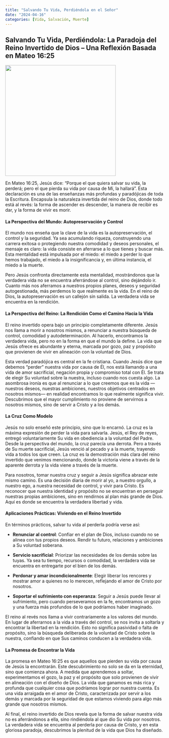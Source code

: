 ```yaml
---
title: "Salvando Tu Vida, Perdiéndola en el Señor"
date: "2024-04-16"
categories: [Vida, Salvación, Muerte]
---
```


## Salvando Tu Vida, Perdiéndola: La Paradoja del Reino Invertido de Dios – Una Reflexión Basada en Mateo 16:25

![](deatorlife.webp){fig-align="center" width="350"}

En Mateo 16:25, Jesús dice: "Porque el que quiera salvar su vida, la perderá; pero el que pierda su vida por causa de Mí, la hallará". Esta declaración es una de las enseñanzas más profundas y paradójicas de toda la Escritura. Encapsula la naturaleza invertida del reino de Dios, donde todo está al revés: la forma de ascender es descender, la manera de recibir es dar, y la forma de vivir es morir.

#### La Perspectiva del Mundo: Autopreservación y Control

El mundo nos enseña que la clave de la vida es la autopreservación, el control y la seguridad. Ya sea acumulando riqueza, construyendo una carrera exitosa o protegiendo nuestra comodidad y deseos personales, el mensaje es claro: la vida consiste en aferrarse a lo que tienes y buscar más. Esta mentalidad está impulsada por el miedo: el miedo a perder lo que hemos trabajado, el miedo a la insignificancia y, en última instancia, el miedo a la muerte.

Pero Jesús confronta directamente esta mentalidad, mostrándonos que la verdadera vida no se encuentra aferrándose al control, sino dejándolo ir. Cuanto más nos aferramos a nuestros propios planes, deseos y seguridad autogestionada, más perdemos lo que realmente es la vida. En el reino de Dios, la autopreservación es un callejón sin salida. La verdadera vida se encuentra en la rendición.

#### La Perspectiva del Reino: La Rendición Como el Camino Hacia la Vida

El reino invertido opera bajo un principio completamente diferente. Jesús nos llama a morir a nosotros mismos, a renunciar a nuestra búsqueda de control, comodidad y autodeterminación. Al hacerlo, encontramos la verdadera vida, pero no en la forma en que el mundo la define. La vida que Jesús ofrece es abundante y eterna, marcada por gozo, paz y propósito que provienen de vivir en alineación con la voluntad de Dios.

Esta verdad paradójica es central en la fe cristiana. Cuando Jesús dice que debemos "perder" nuestra vida por causa de Él, nos está llamando a una vida de amor sacrificial, negación propia y compromiso total con Él. Se trata de elegir Su voluntad sobre la nuestra, incluso cuando nos cuesta algo. La asombrosa ironía es que al renunciar a lo que creemos que es la vida —nuestros deseos, nuestras ambiciones, nuestros objetivos centrados en nosotros mismos— en realidad encontramos lo que realmente significa vivir. Descubrimos que el mayor cumplimiento no proviene de servirnos a nosotros mismos, sino de servir a Cristo y a los demás.

#### La Cruz Como Modelo

Jesús no solo enseñó este principio, sino que lo encarnó. La cruz es la máxima expresión de perder la vida para salvarla. Jesús, el Rey de reyes, entregó voluntariamente Su vida en obediencia a la voluntad del Padre. Desde la perspectiva del mundo, la cruz parecía una derrota. Pero a través de Su muerte sacrificial, Jesús venció al pecado y a la muerte, trayendo vida a todos los que creen. La cruz es la demostración más clara del reino invertido que venimos mencionando, donde la victoria viene a través de la aparente derrota y la vida viene a través de la muerte.

Para nosotros, tomar nuestra cruz y seguir a Jesús significa abrazar este mismo camino. Es una decisión diaria de morir al yo, a nuestro orgullo, a nuestro ego, a nuestra necesidad de control, y vivir para Cristo. Es reconocer que nuestra identidad y propósito no se encuentran en perseguir nuestras propias ambiciones, sino en rendirnos al plan más grande de Dios. Aquí es donde se encuentra la verdadera libertad y vida.

#### Aplicaciones Prácticas: Viviendo en el Reino Invertido

En términos prácticos, salvar tu vida al perderla podría verse así:

-   **Renunciar al control**: Confiar en el plan de Dios, incluso cuando no se alinea con tus propios deseos. Rendir tu futuro, relaciones y ambiciones a Su voluntad soberana.

-   **Servicio sacrificial**: Priorizar las necesidades de los demás sobre las tuyas. Ya sea tu tiempo, recursos o comodidad, la verdadera vida se encuentra en entregarte por el bien de los demás.

-   **Perdonar y amar incondicionalmente**: Elegir liberar los rencores y mostrar amor a quienes no lo merecen, reflejando el amor de Cristo por nosotros.

-   **Soportar el sufrimiento con esperanza**: Seguir a Jesús puede llevar al sufrimiento, pero cuando perseveramos en la fe, encontramos un gozo y una fuerza más profundos de lo que podríamos haber imaginado.

El reino al revés nos llama a vivir contrariamente a los valores del mundo. En lugar de aferrarnos a la vida a través del control, se nos invita a soltarla y encontrar la libertad en la rendición. Esto no significa pasividad o falta de propósito, sino la búsqueda deliberada de la voluntad de Cristo sobre la nuestra, confiando en que Sus caminos conducen a la verdadera vida.

#### La Promesa de Encontrar la Vida

La promesa en Mateo 16:25 es que aquellos que pierden su vida por causa de Jesús la encontrarán. Este descubrimiento no solo se da en la eternidad, sino que comienza ahora. A medida que aprendemos a soltar, experimentamos el gozo, la paz y el propósito que solo provienen de vivir en alineación con el diseño de Dios. La vida que ganamos es más rica y profunda que cualquier cosa que podríamos lograr por nuestra cuenta. Es una vida arraigada en el amor de Cristo, caracterizada por servir a los demás y marcada por la seguridad de que estamos viviendo para algo más grande que nosotros mismos.

Al final, el reino invertido de Dios revela que la forma de salvar nuestra vida no es aferrándonos a ella, sino rindiéndola al que dio Su vida por nosotros. La verdadera vida se encuentra al perderla por causa de Cristo, y en esta gloriosa paradoja, descubrimos la plenitud de la vida que Dios ha diseñado.
